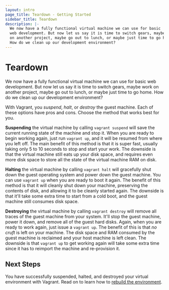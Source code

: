 ```yaml
---
layout: intro
page_title: Teardown - Getting Started
sidebar_title: Teardown
description: |-
  We now have a fully functional virtual machine we can use for basic
  web development. But now let us say it is time to switch gears, maybe work
  on another project, maybe go out to lunch, or maybe just time to go home.
  How do we clean up our development environment?
---
```


# Teardown

We now have a fully functional virtual machine we can use for basic
web development. But now let us say it is time to switch gears, maybe work
on another project, maybe go out to lunch, or maybe just time to go home.
How do we clean up our development environment?

With Vagrant, you _suspend_, _halt_, or _destroy_ the guest machine.
Each of these options have pros and cons. Choose the method that works
best for you.

**Suspending** the virtual machine by calling `vagrant suspend` will
save the current running state of the machine and stop it. When you are
ready to begin working again, just run `vagrant up`, and it will be
resumed from where you left off. The main benefit of this method is that it
is super fast, usually taking only 5 to 10 seconds to stop and start your
work. The downside is that the virtual machine still eats up your disk space,
and requires even more disk space to store all the state of the virtual
machine RAM on disk.

**Halting** the virtual machine by calling `vagrant halt` will gracefully
shut down the guest operating system and power down the guest machine.
You can use `vagrant up` when you are ready to boot it again. The benefit of
this method is that it will cleanly shut down your machine, preserving the
contents of disk, and allowing it to be cleanly started again. The downside is
that it'll take some extra time to start from a cold boot, and the guest machine
still consumes disk space.

**Destroying** the virtual machine by calling `vagrant destroy` will remove
all traces of the guest machine from your system. It'll stop the guest machine,
power it down, and remove all of the guest hard disks. Again, when you are ready to
work again, just issue a `vagrant up`. The benefit of this is that _no cruft_
is left on your machine. The disk space and RAM consumed by the guest machine
is reclaimed and your host machine is left clean. The downside is that
`vagrant up` to get working again will take some extra time since it
has to reimport the machine and re-provision it.

## Next Steps

You have successfully suspended, halted, and destroyed your virtual environment
with Vagrant. Read on to learn how to
[rebuild the environment](/intro/getting-started/rebuild).
